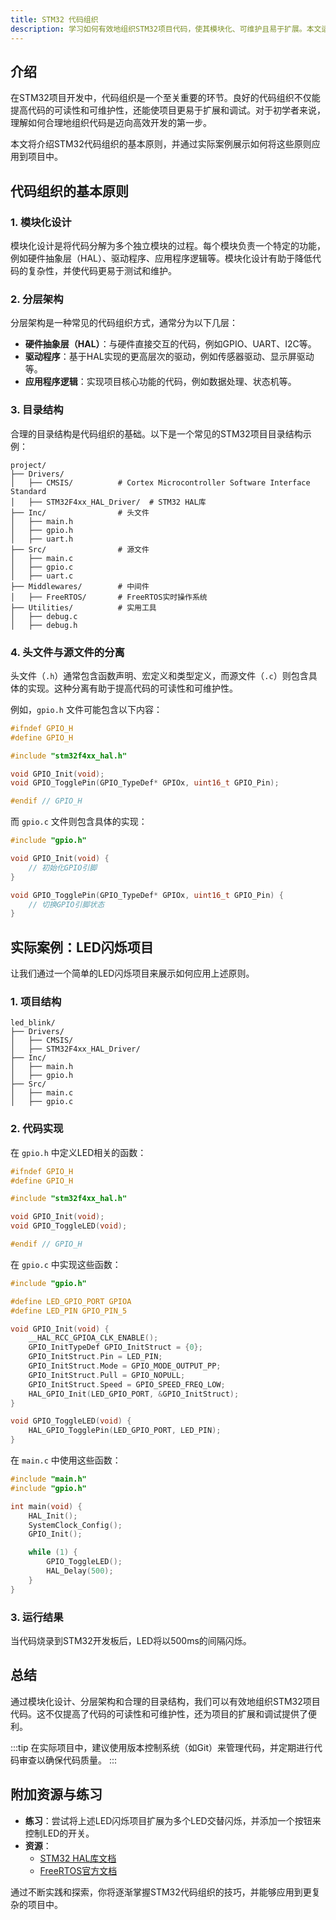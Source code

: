 ```yaml
---
title: STM32 代码组织
description: 学习如何有效地组织STM32项目代码，使其模块化、可维护且易于扩展。本文适合初学者，将逐步讲解代码组织的基本原则和实际应用。
---
```


## 介绍

在STM32项目开发中，代码组织是一个至关重要的环节。良好的代码组织不仅能提高代码的可读性和可维护性，还能使项目更易于扩展和调试。对于初学者来说，理解如何合理地组织代码是迈向高效开发的第一步。

本文将介绍STM32代码组织的基本原则，并通过实际案例展示如何将这些原则应用到项目中。

## 代码组织的基本原则

### 1. 模块化设计

模块化设计是将代码分解为多个独立模块的过程。每个模块负责一个特定的功能，例如硬件抽象层（HAL）、驱动程序、应用程序逻辑等。模块化设计有助于降低代码的复杂性，并使代码更易于测试和维护。

### 2. 分层架构

分层架构是一种常见的代码组织方式，通常分为以下几层：

- **硬件抽象层（HAL）**：与硬件直接交互的代码，例如GPIO、UART、I2C等。
- **驱动程序**：基于HAL实现的更高层次的驱动，例如传感器驱动、显示屏驱动等。
- **应用程序逻辑**：实现项目核心功能的代码，例如数据处理、状态机等。

### 3. 目录结构

合理的目录结构是代码组织的基础。以下是一个常见的STM32项目目录结构示例：

```
project/
├── Drivers/
│   ├── CMSIS/          # Cortex Microcontroller Software Interface Standard
│   ├── STM32F4xx_HAL_Driver/  # STM32 HAL库
├── Inc/                # 头文件
│   ├── main.h
│   ├── gpio.h
│   ├── uart.h
├── Src/                # 源文件
│   ├── main.c
│   ├── gpio.c
│   ├── uart.c
├── Middlewares/        # 中间件
│   ├── FreeRTOS/       # FreeRTOS实时操作系统
├── Utilities/          # 实用工具
│   ├── debug.c
│   ├── debug.h
```

### 4. 头文件与源文件的分离

头文件（`.h`）通常包含函数声明、宏定义和类型定义，而源文件（`.c`）则包含具体的实现。这种分离有助于提高代码的可读性和可维护性。

例如，`gpio.h` 文件可能包含以下内容：

```c
#ifndef GPIO_H
#define GPIO_H

#include "stm32f4xx_hal.h"

void GPIO_Init(void);
void GPIO_TogglePin(GPIO_TypeDef* GPIOx, uint16_t GPIO_Pin);

#endif // GPIO_H
```

而 `gpio.c` 文件则包含具体的实现：

```c
#include "gpio.h"

void GPIO_Init(void) {
    // 初始化GPIO引脚
}

void GPIO_TogglePin(GPIO_TypeDef* GPIOx, uint16_t GPIO_Pin) {
    // 切换GPIO引脚状态
}
```

## 实际案例：LED闪烁项目

让我们通过一个简单的LED闪烁项目来展示如何应用上述原则。

### 1. 项目结构

```
led_blink/
├── Drivers/
│   ├── CMSIS/
│   ├── STM32F4xx_HAL_Driver/
├── Inc/
│   ├── main.h
│   ├── gpio.h
├── Src/
│   ├── main.c
│   ├── gpio.c
```

### 2. 代码实现

在 `gpio.h` 中定义LED相关的函数：

```c
#ifndef GPIO_H
#define GPIO_H

#include "stm32f4xx_hal.h"

void GPIO_Init(void);
void GPIO_ToggleLED(void);

#endif // GPIO_H
```

在 `gpio.c` 中实现这些函数：

```c
#include "gpio.h"

#define LED_GPIO_PORT GPIOA
#define LED_PIN GPIO_PIN_5

void GPIO_Init(void) {
    __HAL_RCC_GPIOA_CLK_ENABLE();
    GPIO_InitTypeDef GPIO_InitStruct = {0};
    GPIO_InitStruct.Pin = LED_PIN;
    GPIO_InitStruct.Mode = GPIO_MODE_OUTPUT_PP;
    GPIO_InitStruct.Pull = GPIO_NOPULL;
    GPIO_InitStruct.Speed = GPIO_SPEED_FREQ_LOW;
    HAL_GPIO_Init(LED_GPIO_PORT, &GPIO_InitStruct);
}

void GPIO_ToggleLED(void) {
    HAL_GPIO_TogglePin(LED_GPIO_PORT, LED_PIN);
}
```

在 `main.c` 中使用这些函数：

```c
#include "main.h"
#include "gpio.h"

int main(void) {
    HAL_Init();
    SystemClock_Config();
    GPIO_Init();

    while (1) {
        GPIO_ToggleLED();
        HAL_Delay(500);
    }
}
```

### 3. 运行结果

当代码烧录到STM32开发板后，LED将以500ms的间隔闪烁。

## 总结

通过模块化设计、分层架构和合理的目录结构，我们可以有效地组织STM32项目代码。这不仅提高了代码的可读性和可维护性，还为项目的扩展和调试提供了便利。

:::tip
在实际项目中，建议使用版本控制系统（如Git）来管理代码，并定期进行代码审查以确保代码质量。
:::

## 附加资源与练习

- **练习**：尝试将上述LED闪烁项目扩展为多个LED交替闪烁，并添加一个按钮来控制LED的开关。
- **资源**：
  - [STM32 HAL库文档](https://www.st.com/en/embedded-software/stm32cubef4.html)
  - [FreeRTOS官方文档](https://www.freertos.org/)

通过不断实践和探索，你将逐渐掌握STM32代码组织的技巧，并能够应用到更复杂的项目中。